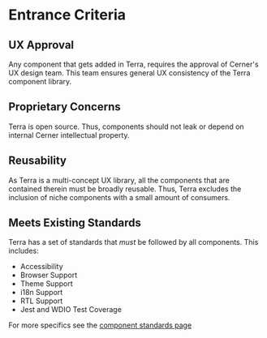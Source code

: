 # Entrance Criteria

## UX Approval

Any component that gets added in Terra, requires the approval of Cerner's UX design team. This team ensures general UX consistency of the Terra component library.

## Proprietary Concerns

Terra is open source. Thus, components should not leak or depend on internal Cerner intellectual property.

## Reusability

As Terra is a multi-concept UX library, all the components that are contained therein must be broadly reusable. Thus, Terra excludes the inclusion of niche components with a small amount of consumers.

## Meets Existing Standards

Terra has a set of standards that *must* be followed by all components.  This includes:

* Accessibility
* Browser Support
* Theme Support
* i18n Support
* RTL Support
* Jest and WDIO Test Coverage

For more specifics see the [component standards page](/contributing/terra-ui/component-standards)

